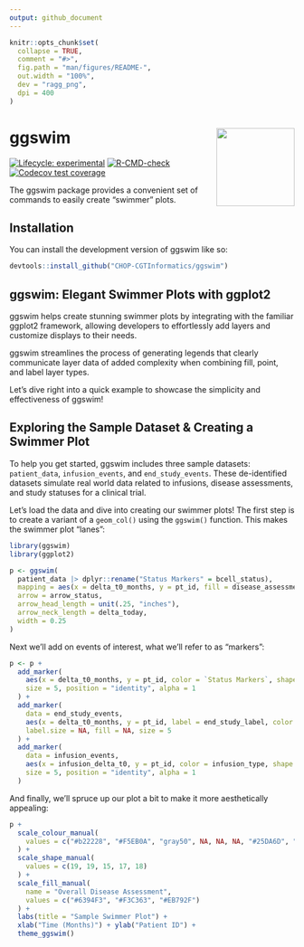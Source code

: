 ```yaml
---
output: github_document
---
```


<!-- README.md is generated from README.Rmd. Please edit that file -->

```r
knitr::opts_chunk$set(
  collapse = TRUE,
  comment = "#>",
  fig.path = "man/figures/README-",
  out.width = "100%",
  dev = "ragg_png",
  dpi = 400
)
```

# ggswim <a href="https://chop-cgtinformatics.github.io/ggswim/"><img src="man/figures/logo.png" align="right" height="138" /></a>

<!-- badges: start -->
[![Lifecycle: experimental](https://img.shields.io/badge/lifecycle-experimental-orange.svg)](https://lifecycle.r-lib.org/articles/stages.html#experimental)
[![R-CMD-check](https://github.com/CHOP-CGTInformatics/ggswim/actions/workflows/R-CMD-check.yaml/badge.svg)](https://github.com/CHOP-CGTInformatics/ggswim/actions/workflows/R-CMD-check.yaml)
[![Codecov test coverage](https://codecov.io/gh/CHOP-CGTInformatics/ggswim/branch/main/graph/badge.svg)](https://app.codecov.io/gh/CHOP-CGTInformatics/ggswim?branch=main)
<!-- badges: end -->

The ggswim package provides a convenient set of commands to easily create "swimmer" plots.

## Installation

You can install the development version of ggswim like so:

``` r
devtools::install_github("CHOP-CGTInformatics/ggswim")
```

## ggswim: Elegant Swimmer Plots with ggplot2

ggswim helps create stunning swimmer plots by integrating with the familiar ggplot2 framework, allowing developers to effortlessly add layers and customize displays to their needs.

ggswim streamlines the process of generating legends that clearly communicate layer data of added complexity when combining fill, point, and label layer types.

Let's dive right into a quick example to showcase the simplicity and effectiveness of ggswim!

## Exploring the Sample Dataset & Creating a Swimmer Plot

To help you get started, ggswim includes three sample datasets: `patient_data`, `infusion_events`, and `end_study_events`. These de-identified datasets simulate real world data related to infusions, disease assessments, and study statuses for a clinical trial.

Let's load the data and dive into creating our swimmer plots! The first step is to create a variant of a `geom_col()` using the `ggswim()` function. This makes the swimmer plot "lanes":

```r
library(ggswim)
library(ggplot2)

p <- ggswim(
  patient_data |> dplyr::rename("Status Markers" = bcell_status),
  mapping = aes(x = delta_t0_months, y = pt_id, fill = disease_assessment_status),
  arrow = arrow_status,
  arrow_head_length = unit(.25, "inches"),
  arrow_neck_length = delta_today,
  width = 0.25
)
```

Next we'll add on events of interest, what we'll refer to as "markers":

```r
p <- p +
  add_marker(
    aes(x = delta_t0_months, y = pt_id, color = `Status Markers`, shape = `Status Markers`),
    size = 5, position = "identity", alpha = 1
  ) +
  add_marker(
    data = end_study_events,
    aes(x = delta_t0_months, y = pt_id, label = end_study_label, color = end_study_name),
    label.size = NA, fill = NA, size = 5
  ) +
  add_marker(
    data = infusion_events,
    aes(x = infusion_delta_t0, y = pt_id, color = infusion_type, shape = infusion_type),
    size = 5, position = "identity", alpha = 1
  ) 
```

And finally, we'll spruce up our plot a bit to make it more aesthetically appealing:

```r
p +
  scale_colour_manual(
    values = c("#b22228", "#F5EB0A", "gray50", NA, NA, NA, "#25DA6D", "#25DA6D")
  ) +
  scale_shape_manual(
    values = c(19, 19, 15, 17, 18)
  ) +
  scale_fill_manual(
    name = "Overall Disease Assessment",
    values = c("#6394F3", "#F3C363", "#EB792F")
  ) +
  labs(title = "Sample Swimmer Plot") +
  xlab("Time (Months)") + ylab("Patient ID") +
  theme_ggswim()
```
